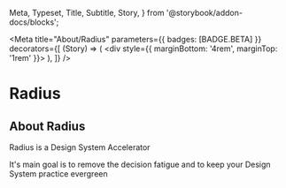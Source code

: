   Meta,
  Typeset,
  Title,
  Subtitle,
  Story,
} from '@storybook/addon-docs/blocks';

<Meta
  title="About/Radius"
  parameters={{ badges: [BADGE.BETA] }}
  decorators={[
    (Story) => (
      <div style={{ marginBottom: '4rem', marginTop: '1rem' }}>
        <Story />
      </div>
    ),
  ]}
/>

# Radius

## About Radius

Radius is a Design System Accelerator

It's main goal is to remove the decision fatigue and to keep your Design System practice evergreen
